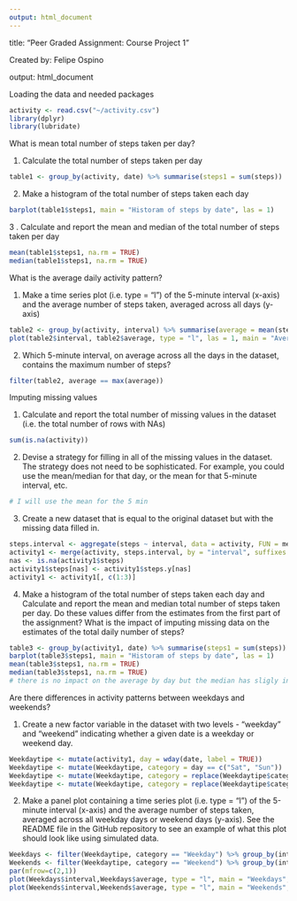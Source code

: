 ---
output: html_document
---
title: "Peer Graded Assignment: Course Project 1"

Created by: Felipe Ospino

output: html_document

Loading the data and needed packages


```{r, fig.path='Figs/'}
activity <- read.csv("~/activity.csv")
library(dplyr)
library(lubridate)
```

What is mean total number of steps taken per day?

1. Calculate the total number of steps taken per day
```{r, echo = TRUE}
table1 <- group_by(activity, date) %>% summarise(steps1 = sum(steps))
```

2.  Make a histogram of the total number of steps taken each day
```{r, echo = TRUE}
barplot(table1$steps1, main = "Historam of steps by date", las = 1)
```

3 . Calculate and report the mean and median of the total number of steps taken per day
```{r, echo = TRUE}
mean(table1$steps1, na.rm = TRUE)
median(table1$steps1, na.rm = TRUE)
```

What is the average daily activity pattern?

1. Make a time series plot (i.e. type = "l") of the 5-minute interval (x-axis) and the average number of steps taken, averaged across all days (y-axis)
```{r, echo = TRUE}
table2 <- group_by(activity, interval) %>% summarise(average = mean(steps, na.rm = TRUE))
plot(table2$interval, table2$average, type = "l", las = 1, main = "Average steps by time", xlab = "Time every 5 min", ylab = "Average steps")
```

2. Which 5-minute interval, on average across all the days in the dataset, contains the maximum number of steps?

```{r, echo = TRUE}
filter(table2, average == max(average))
```


Imputing missing values

1. Calculate and report the total number of missing values in the dataset (i.e. the total number of rows with NAs)
```{r, echo = TRUE}
sum(is.na(activity))
```

2. Devise a strategy for filling in all of the missing values in the dataset. The strategy does not need to be sophisticated. For example, you could use the mean/median for that day, or the mean for that 5-minute interval, etc.
```{r, echo = TRUE}
# I will use the mean for the 5 min
```

3. Create a new dataset that is equal to the original dataset but with the missing data filled in.
```{r, echo = TRUE}
steps.interval <- aggregate(steps ~ interval, data = activity, FUN = mean)
activity1 <- merge(activity, steps.interval, by = "interval", suffixes = c("",".y"))
nas <- is.na(activity1$steps)
activity1$steps[nas] <- activity1$steps.y[nas]
activity1 <- activity1[, c(1:3)]
```

4. Make a histogram of the total number of steps taken each day and Calculate and report the mean and median total number of steps taken per day. Do these values differ from the estimates from the first part of the assignment? What is the impact of imputing missing data on the estimates of the total daily number of steps?
```{r, echo = TRUE}
table3 <- group_by(activity1, date) %>% summarise(steps1 = sum(steps))
barplot(table3$steps1, main = "Historam of steps by date", las = 1)
mean(table3$steps1, na.rm = TRUE)
median(table3$steps1, na.rm = TRUE)
# there is no impact on the average by day but the median has sligly increased. 
```

Are there differences in activity patterns between weekdays and weekends?

1. Create a new factor variable in the dataset with two levels - "weekday" and "weekend" indicating whether a given date is a weekday or weekend day.
```{r, echo = TRUE}
Weekdaytipe <- mutate(activity1, day = wday(date, label = TRUE))
Weekdaytipe <- mutate(Weekdaytipe, category = day == c("Sat", "Sun"))
Weekdaytipe <- mutate(Weekdaytipe, category = replace(Weekdaytipe$category, Weekdaytipe$category == "TRUE","Weekend")) 
Weekdaytipe <- mutate(Weekdaytipe, category = replace(Weekdaytipe$category, Weekdaytipe$category == "FALSE","Weekday"))
```

2. Make a panel plot containing a time series plot (i.e. type = "l") of the 5-minute interval (x-axis) and the average number of steps taken, averaged across all weekday days or weekend days (y-axis). See the README file in the GitHub repository to see an example of what this plot should look like using simulated data.
```{r, echo = TRUE}
Weekdays <- filter(Weekdaytipe, category == "Weekday") %>% group_by(interval) %>% summarise(average = mean(steps))%>% mutate(category = "Weekday") 
Weekends <- filter(Weekdaytipe, category == "Weekend") %>% group_by(interval) %>% summarise(average = mean(steps))%>% mutate(category = "Weekend") 
par(mfrow=c(2,1))
plot(Weekdays$interval,Weekdays$average, type = "l", main = "Weekdays", xlab = "", ylab = "")
plot(Weekends$interval,Weekends$average, type = "l", main = "Weekends", xlab = "Interval", ylab = "Average Steps")
```
